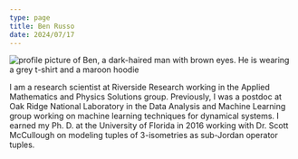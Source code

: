```yaml
---
type: page
title: Ben Russo
date: 2024/07/17
---
```



<Image
  src="/ben_profilepic.jpeg"
  alt="profile picture of Ben, a dark-haired man with brown eyes. He is wearing a grey t-shirt and a maroon hoodie"
  fill={true}
/>

I am a research scientist at Riverside Research working in the Applied Mathematics and Physics Solutions group. Previously, I was a postdoc at Oak Ridge National Laboratory in the Data Analysis and Machine Learning group working on machine learning techniques for dynamical systems. I earned my Ph. D. at the University of Florida in 2016 working with Dr. Scott McCullough on modeling tuples of 3-isometries as sub-Jordan operator tuples.
